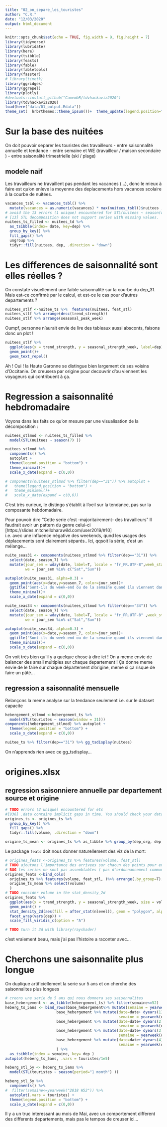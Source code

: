 ```yaml
---
title: "02_on_separe_les_touristes"
author: "C.R."
date: "12/03/2020"
output: html_document
---
```


```r
knitr::opts_chunk$set(echo = TRUE, fig.width = 9, fig.height = 7)
library(tidyverse)
library(lubridate)
library(here)
library(tsibble)
library(feasts)
library(fable)
library(fabletools)
library(fasster)
# library(timetk)
library(ggridges)
library(ggrepel)
library(plotly)
#devtools::install_github("CamembR/tdvhackaviz2020")
library(tdvhackaviz2020)
load(here("data/01_output.Rdata"))
theme_set(  hrbrthemes::theme_ipsum())+  theme_update(legend.position="bottom")

```
# Sur la base des nuitées
On doit pouvoir separer les touristes des travailleurs
- entre saisonnalité annuelle et tendance
- entre semaine et WE (travailleur / maison secondaire )
- entre saisonalité trimestrielle (ski / plage)

## modele naif
Les travailleurs ne travaillent pas pendant les vacances (...), donc le mieux à faire est qu'on enleve la moyenne des deplacements hors vacances scolaire à la courbe de nuitées.
```r
vacances_tsbl <- vacances_tsbl() %>% 
  mutate(vacances = as.numeric(vacances) * max(nuitees_tsbl()$nuitees , na.rm = TRUE))
# avoid the 13 errors (1 unique) encountered for STL(nuitees ~ season(window = Inf))
# [13] STL decomposition does not support series with missing values.
nuitees_ts_filled <- nuitees_td %>%
  as_tsibble(index= date, key=dep) %>% 
  group_by_key() %>%
  fill_gaps() %>% 
  ungroup %>% 
  tidyr::fill(nuitees, dep, .direction = "down") 
```


# Les differences de saisonnalité sont elles réelles ? 
On constate visuellement une faible saisonnalité sur la courbe du dep_31. Mais est-ce confirmé par le calcul, et est-ce le cas pour d'autres departements ?
```r
nuitees_stlf <-nuitee_ts %>%  features(nuitees, feat_stl)
nuitees_stlf %>% arrange(desc(trend_strength))
nuitees_stlf %>% arrange(seasonal_peak_week)
```
Oumpf, personne n'aurait envie de lire des tableaux aussi absconts, faisons donc un plot !

```r
nuitees_stlf %>%
  ggplot(aes(x = trend_strength, y = seasonal_strength_week, label=dep)) +
  geom_point()+
  geom_text_repel()
```

Ah ! Oui ! la Haute Garonne se distingue bien largement de ses voisins d'Occitanie. On creusera par origine pour decouvrir d'ou viennent les voyageurs qui contribuent à ça.

# Regression a saisonnalité hebdromadaire

Voyons dans les faits ce qu'on mesure par une visualisation de la décomposition : 
```r
nuitees_stlmod <- nuitees_ts_filled %>% 
  model(STL(nuitees ~ season(7) ))

nuitees_stlmod %>%
  components() %>%
  autoplot + 
  theme(legend.position = "bottom") + 
  theme_minimal()+
  scale_x_date(expand = c(0,0))

# components(nuitees_stlmod %>% filter(dep=="31")) %>% autoplot + 
#   theme(legend.position = "bottom") + 
#   theme_minimal()+
#   scale_x_date(expand = c(0,0))
```
C'est très curieux, le distingo s'établit à l'oeil sur la tendance, pas sur la composante hebdomadaire. 

Pour pouvoir dire "Cette serie c'est -majoritairement- des travailleurs" Il faudrait avoir un pattern du genre celui-ci [https://slides.mitchelloharawild.com/user2019/#10]  
i.e. avec une influence négative des weekends, qund les usages des déplacements sont clairement séparés.. Ici, qqsoit la série, c'est un mélange...

```r
nuite_seas31 <- components(nuitees_stlmod %>% filter(dep=="31")) %>%
  select(date, season_7) %>%
  mutate(jour_sem = wday(date, label=T, locale = "fr_FR.UTF-8",week_start =1 ),
         we = jour_sem %in% c("Sat","Sun"))

autoplot(nuite_seas31, alpha=0.3) +
  geom_point(aes(x=date,y=season_7, color=jour_sem))+
  ggtitle("Sont-ils du week-end ou de la semaine quand ils viennent dans le 31?", subtitle = "Influence du jour de semaine sur la composante hebdomadaire du deplacement vers la Haute-Garonne") +
  theme_minimal()+
  scale_x_date(expand = c(0,0)) 
```
```r
nuite_seas34 <- components(nuitees_stlmod %>% filter(dep=="34")) %>%
  select(date, season_7) %>%
  mutate(jour_sem = wday(date, label=T, locale = "fr_FR.UTF-8" ,week_start =1),
         we = jour_sem %in% c("Sat","Sun"))

autoplot(nuite_seas34, alpha=0.3) +
  geom_point(aes(x=date,y=season_7, color=jour_sem))+
  ggtitle("Sont-ils du week-end ou de la semaine quand ils viennent dans le 34?", subtitle = "Influence du jour de semaine sur la composante hebdomadaire du deplacement vers l'Hérault") +
  theme_minimal()+
  scale_x_date(expand = c(0,0)) 
```
On voit très bien qu'il y a quelque chose à dire ici ! On a meme envie de balancer des small multiples sur chaque departement ! Ça donne meme envie de le faire sur chaque département d'origine, meme si ça risque de faire un pâté...

## regression a saisonnalité mensuelle

Relançons la meme analyse sur la tendance seulement i.e. sur le dataset capacite
```r
hebergement_stlmod <-hebergement_ts %>% 
  model(STL(touristes ~ season(window = 31))) 
components(hebergement_stlmod) %>% autoplot + 
  theme(legend.position = "bottom") + 
  scale_x_date(expand = c(0,0))
```

```r
nuitee_ts %>% filter(dep=="31") %>% gg_tsdisplay(nuitees)
```

On n'apprends rien avec ce gg_tsdisplay...

# origines.xlsx

## regression saisonniere annuelle par departement source et origine

```r
# TODO errors (2 unique) encountered for ets
#[936] .data contains implicit gaps in time. You should check your data and convert implicit gaps into explicit missing values using `tsibble::fill_gaps()` if required.
origines_ts <- origines_ts %>% 
  group_by_key() %>%
  fill_gaps() %>% 
  tidyr::fill(volume, .direction = "down")

origine_ts_mean <- origines_ts %>% as_tibble %>% group_by(dep_org, dep) %>% summarize_at("volume", mean, na.rm=T)
```

Le package `feats` doit nous donner naturellement des viz de la mort:
```r
# origines_feats <-origines_ts %>% features(volume, feat_stl)
# TODO ajoutons l'importance des arrivees sur chacun des points pour en obtenir l'importance
# BUG les series ne sont pas assemblables ( pas d'ordonnancement commun sur les facteurs)
origines_feats <-bind_cols(
  origines_ts %>% features(volume, feat_stl, )%>% arrange(.by_group=T),
  origine_ts_mean %>% select(volume)
  )
# TODO consider volume in the stat_density_2d
origines_feats %>%
  ggplot(aes(x = trend_strength, y = seasonal_strength_week, size = volume) ) +
  geom_point() +
  stat_density_2d(aes(fill = after_stat(nlevel)), geom = "polygon", alpha=0.2) +
  facet_wrap(vars(dep)) +
  scale_fill_viridis_c(option = "A")

# TODO turn it 3d with library(rayshader)

```

c'est vraiement beau, mais j'ai pas l'histoire a raconter avec...

# Cherchons une saisonnalite plus longue

On duplique artificiellement la serie sur 5 ans et on cherche des saisonnalites plus longues
```r
# creons une serie de 5 ans qui nous donnera ses saisonnalites
base_hebergement <- as_tibble(hebergement_ts) %>% filter(semaine<=52)
heberg_ts_5ans <- bind_rows(base_hebergement%>% mutate(semaine = yearweek(date)),
                       base_hebergement %>% mutate(date=date+ dyears(1), 
                                                   semaine = yearweek(date)),
                       base_hebergement %>% mutate(date=date+ dyears(2), 
                                                   semaine = yearweek(date)),
                       base_hebergement %>% mutate(date=date+ dyears(3), 
                                                   semaine = yearweek(date)),
                       base_hebergement %>% mutate(date=date+ dyears(4), 
                                                   semaine = yearweek(date)),
                       ) %>% 
  as_tsibble(index = semaine, key= dep )
autoplot(heberg_ts_5ans, .vars = touristes/1e5)
```

```r
heberg_stl_5y <- heberg_ts_5ans %>% 
  model(STL(touristes ~ season(period="1 month") ))

heberg_stl_5y %>%
  components() %>%
#  filter(semaine<=yearweek("2018 W52")) %>% 
  autoplot(.vars = touristes) + 
  theme(legend.position = "bottom") + 
  scale_x_date(expand = c(0,0))

```
Il y a un truc interessant au mois de Mai, avec un comportement different des differents departements, mais pas le tempos de creuser ici... 





